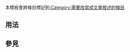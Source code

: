 <noinclude>{{template doc page viewed directly}}</noinclude>
{{Twinkle standard installation}}
<!-- 在本行下編輯模板說明 -->

本模板會將條目標記到[[:Category:需要改寫成文章敘述的條目]]

== 用法 ==

== 參見 ==

<includeonly>{{Sandbox other||<!--
++++ PLEASE ADD CATEGORIES AND INTERWIKIS BELOW THIS LINE, THANK YOU. -->
[[Category:列表清理模板|{{PAGENAME}}]]
[[Category:一致性模板|{{PAGENAME}}]]
}}</includeonly>